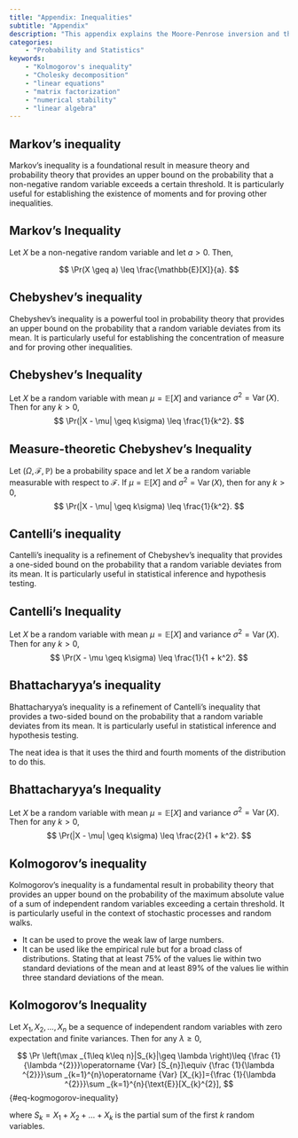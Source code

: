 ```yaml
---
title: "Appendix: Inequalities"
subtitle: "Appendix"
description: "This appendix explains the Moore-Penrose inversion and the Cholesky decomposition, which are methods for solving linear equations efficiently using linear algebra."
categories: 
    - "Probability and Statistics"
keywords: 
    - "Kolmogorov's inequality"
    - "Cholesky decomposition"
    - "linear equations"
    - "matrix factorization"
    - "numerical stability"
    - "linear algebra"
---
```



## Markov's inequality {#sec-markov-inequality}

Markov's inequality is a foundational result in measure theory and probability theory that provides an upper bound on the probability that a non-negative random variable exceeds a certain threshold. 
It is particularly useful for establishing the existence of moments and for proving other inequalities.

::: {#thm-markov-inequality}

## Markov's Inequality
Let $X$ be a non-negative random variable and let $a > 0$. Then,

$$
\Pr(X \geq a) \leq \frac{\mathbb{E}[X]}{a}.
$$

:::


## Chebyshev's inequality {#sec-chebyshev-inequality}

Chebyshev's inequality is a powerful tool in probability theory that provides an upper bound on the probability that a random variable deviates from its mean. It is particularly useful for establishing the concentration of measure and for proving other inequalities.

::: {#thm-chebyshev-inequality}
## Chebyshev's Inequality

Let $X$ be a random variable with mean $\mu = \mathbb{E}[X]$ and variance $\sigma^2 = \operatorname{Var}(X)$. Then for any $k > 0$,
$$
\Pr(|X - \mu| \geq k\sigma) \leq \frac{1}{k^2}.
$$
:::

::: {#thm-chebyshev-inequality-measure-theoretic}
## Measure-theoretic Chebyshev's Inequality

Let $(\Omega, \mathcal{F}, \mathbb{P})$ be a probability space and let $X$ be a random variable measurable with respect to $\mathcal{F}$. If $\mu = \mathbb{E}[X]$ and $\sigma^2 = \operatorname{Var}(X)$, then for any $k > 0$,
$$
\Pr(|X - \mu| \geq k\sigma) \leq \frac{1}{k^2}.
$$

:::

## Cantelli's inequality {#sec-cantellis-inequality}
Cantelli's inequality is a refinement of Chebyshev's inequality that provides a one-sided bound on the probability that a random variable deviates from its mean. It is particularly useful in statistical inference and hypothesis testing.

::: {#thm-cantellis-inequality} 
## Cantelli's Inequality

Let $X$ be a random variable with mean $\mu = \mathbb{E}[X]$ and variance $\sigma^2 = \operatorname{Var}(X)$. Then for any $k > 0$,
$$
\Pr(X - \mu \geq k\sigma) \leq \frac{1}{1 + k^2}.
$$


:::

## Bhattacharyya's inequality {#sec-bhattacharyyas-inequality}

Bhattacharyya's inequality is a refinement of Cantelli's inequality that provides a two-sided bound on the probability that a random variable deviates from its mean. It is particularly useful in statistical inference and hypothesis testing.

The neat idea is that it uses the third and fourth moments of the distribution to do this.

::: {#thm-bhattacharyyas-inequality}
## Bhattacharyya's Inequality

Let $X$ be a random variable with mean $\mu = \mathbb{E}[X]$ and variance $\sigma^2 = \operatorname{Var}(X)$. Then for any $k > 0$,
$$
\Pr(|X - \mu| \geq k\sigma) \leq \frac{2}{1 + k^2}.
$$
:::

## Kolmogorov's inequality {#sec-kolmogorov-inequality}

Kolmogorov's inequality is a fundamental result in probability theory that provides an upper bound on the probability of the maximum absolute value of a sum of independent random variables exceeding a certain threshold. It is particularly useful in the context of stochastic processes and random walks.

- It can be used to prove the weak law of large numbers.
- It can be used like the empirical rule but for a broad class of distributions. Stating that at least 75% of the values lie within two standard deviations of the mean and at least 89% of the values lie within three standard deviations of the mean.

::: {#thm-kolmogorov-inequality}

## Kolmogorov's Inequality

Let $X_1, X_2, \ldots, X_n$ be a sequence of independent random variables with zero expectation and finite variances. Then for any $\lambda \geq 0$,

$$
\Pr \left(\max _{1\leq k\leq n}|S_{k}|\geq \lambda \right)\leq {\frac {1}{\lambda ^{2}}}\operatorname {Var} [S_{n}]\equiv {\frac {1}{\lambda ^{2}}}\sum _{k=1}^{n}\operatorname {Var} [X_{k}]={\frac {1}{\lambda ^{2}}}\sum _{k=1}^{n}{\text{E}}[X_{k}^{2}],
$$ {#eq-kogmogorov-inequality}

where $S_k = X_1 + X_2 + \ldots + X_k$ is the partial sum of the first $k$ random variables.    
:::